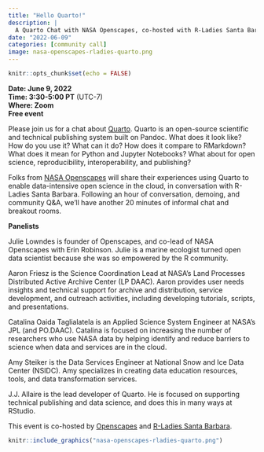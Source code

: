 ```yaml
---
title: "Hello Quarto!"
description: |
  A Quarto Chat with NASA Openscapes, co-hosted with R-Ladies Santa Barbara
date: "2022-06-09"
categories: [community call]
image: nasa-openscapes-rladies-quarto.png
---
```


```r
knitr::opts_chunk$set(echo = FALSE)
```

**Date: June 9, 2022**\
**Time: 3:30-5:00 PT** (UTC-7)\
**Where: Zoom**\
**Free event**

<!---[**Video Recording**]() --->

Please join us for a chat about [Quarto](http://quarto.org/). Quarto is an open-source scientific and technical publishing system built on Pandoc. What does it look like? How do you use it? What can it do? How does it compare to RMarkdown? What does it mean for Python and Jupyter Notebooks? What about for open science, reproducibility, interoperability, and publishing?

Folks from [NASA Openscapes](https://nasa-openscapes.github.io) will share their experiences using Quarto to enable data-intensive open science in the cloud, in conversation with R-Ladies Santa Barbara. Following an hour of conversation, demoing, and community Q&A, we'll have another 20 minutes of informal chat and breakout rooms.

**Panelists**

Julie Lowndes is founder of Openscapes, and co-lead of NASA Openscapes with Erin Robinson. Julie is a marine ecologist turned open data scientist because she was so empowered by the R community.

Aaron Friesz is the Science Coordination Lead at NASA's Land Processes Distributed Active Archive Center (LP DAAC). Aaron provides user needs insights and technical support for archive and distribution, service development, and outreach activities, including developing tutorials, scripts, and presentations.

Catalina Oaida Taglialatela is an Applied Science System Engineer at NASA's JPL (and PO.DAAC). Catalina is focused on increasing the number of researchers who use NASA data by helping identify and reduce barriers to science when data and services are in the cloud.

Amy Steiker is the Data Services Engineer at National Snow and Ice Data Center (NSIDC). Amy specializes in creating data education resources, tools, and data transformation services.

J.J. Allaire is the lead developer of Quarto. He is focused on supporting technical publishing and data science, and does this in many ways at RStudio.

This event is co-hosted by [Openscapes](https://openscapes.org) and [R-Ladies Santa Barbara](https://twitter.com/RLadiesSB).

```r
knitr::include_graphics("nasa-openscapes-rladies-quarto.png")  
```
